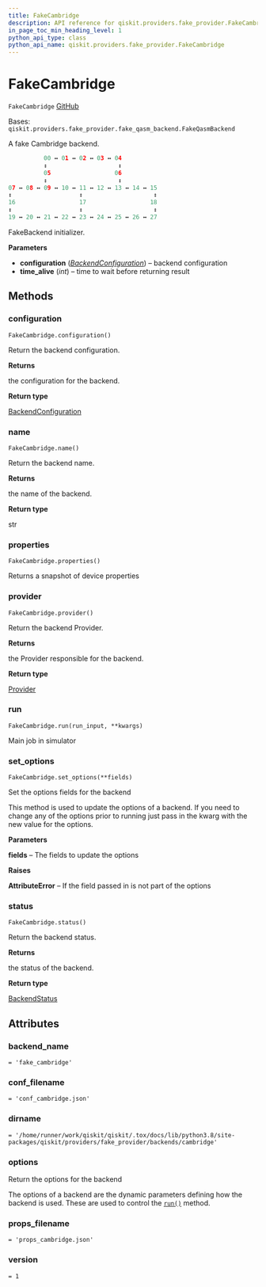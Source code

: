 ```yaml
---
title: FakeCambridge
description: API reference for qiskit.providers.fake_provider.FakeCambridge
in_page_toc_min_heading_level: 1
python_api_type: class
python_api_name: qiskit.providers.fake_provider.FakeCambridge
---
```


# FakeCambridge

<span id="qiskit.providers.fake_provider.FakeCambridge" />

`FakeCambridge` [GitHub](https://github.com/qiskit/qiskit/tree/stable/0.22/qiskit/providers/fake_provider/backends/cambridge/fake_cambridge.py "view source code")

Bases: `qiskit.providers.fake_provider.fake_qasm_backend.FakeQasmBackend`

A fake Cambridge backend.

```python
          00 ↔ 01 ↔ 02 ↔ 03 ↔ 04
          ↕                    ↕
          05                  06
          ↕                    ↕
07 ↔ 08 ↔ 09 ↔ 10 ↔ 11 ↔ 12 ↔ 13 ↔ 14 ↔ 15
↕                   ↕                    ↕
16                  17                  18
↕                   ↕                    ↕
19 ↔ 20 ↔ 21 ↔ 22 ↔ 23 ↔ 24 ↔ 25 ↔ 26 ↔ 27
```

FakeBackend initializer.

**Parameters**

*   **configuration** ([*BackendConfiguration*](qiskit.providers.models.BackendConfiguration "qiskit.providers.models.BackendConfiguration")) – backend configuration
*   **time\_alive** (*int*) – time to wait before returning result

## Methods

### configuration

<span id="qiskit.providers.fake_provider.FakeCambridge.configuration" />

`FakeCambridge.configuration()`

Return the backend configuration.

**Returns**

the configuration for the backend.

**Return type**

[BackendConfiguration](qiskit.providers.models.BackendConfiguration "qiskit.providers.models.BackendConfiguration")

### name

<span id="qiskit.providers.fake_provider.FakeCambridge.name" />

`FakeCambridge.name()`

Return the backend name.

**Returns**

the name of the backend.

**Return type**

str

### properties

<span id="qiskit.providers.fake_provider.FakeCambridge.properties" />

`FakeCambridge.properties()`

Returns a snapshot of device properties

### provider

<span id="qiskit.providers.fake_provider.FakeCambridge.provider" />

`FakeCambridge.provider()`

Return the backend Provider.

**Returns**

the Provider responsible for the backend.

**Return type**

[Provider](qiskit.providers.Provider "qiskit.providers.Provider")

### run

<span id="qiskit.providers.fake_provider.FakeCambridge.run" />

`FakeCambridge.run(run_input, **kwargs)`

Main job in simulator

### set\_options

<span id="qiskit.providers.fake_provider.FakeCambridge.set_options" />

`FakeCambridge.set_options(**fields)`

Set the options fields for the backend

This method is used to update the options of a backend. If you need to change any of the options prior to running just pass in the kwarg with the new value for the options.

**Parameters**

**fields** – The fields to update the options

**Raises**

**AttributeError** – If the field passed in is not part of the options

### status

<span id="qiskit.providers.fake_provider.FakeCambridge.status" />

`FakeCambridge.status()`

Return the backend status.

**Returns**

the status of the backend.

**Return type**

[BackendStatus](qiskit.providers.models.BackendStatus "qiskit.providers.models.BackendStatus")

## Attributes

<span id="qiskit.providers.fake_provider.FakeCambridge.backend_name" />

### backend\_name

`= 'fake_cambridge'`

<span id="qiskit.providers.fake_provider.FakeCambridge.conf_filename" />

### conf\_filename

`= 'conf_cambridge.json'`

<span id="qiskit.providers.fake_provider.FakeCambridge.dirname" />

### dirname

`= '/home/runner/work/qiskit/qiskit/.tox/docs/lib/python3.8/site-packages/qiskit/providers/fake_provider/backends/cambridge'`

<span id="qiskit.providers.fake_provider.FakeCambridge.options" />

### options

Return the options for the backend

The options of a backend are the dynamic parameters defining how the backend is used. These are used to control the [`run()`](qiskit.providers.fake_provider.FakeCambridge#run "qiskit.providers.fake_provider.FakeCambridge.run") method.

<span id="qiskit.providers.fake_provider.FakeCambridge.props_filename" />

### props\_filename

`= 'props_cambridge.json'`

<span id="qiskit.providers.fake_provider.FakeCambridge.version" />

### version

`= 1`

